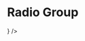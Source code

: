 


# Radio Group

<Playground component={RadioGroup}>
  <ControlledField component={
    <RadioGroup
      values={[{
        label: 'Belgium',
        value: 'BE',
      }, {
        label: 'France',
        value: 'FR',
      }, {
        label: 'Italy',
        value: 'IT',
      }]} />
  } />
</Playground>

